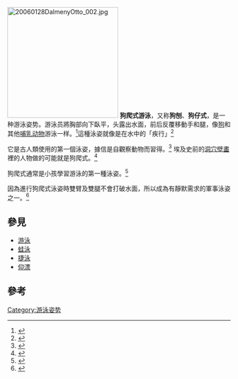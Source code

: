 [[File:20060128DalmenyOtto_002.jpg|250px]]
'''狗爬式游泳'''，又称'''狗刨'''、'''狗仔式'''，是一种游泳姿势。游泳员將胸部向下臥平，头露出水面，前后反覆移動手和腿，像[[狗|狗]]和其他[[哺乳动物|哺乳动物]]游泳一样。<ref>{{cite book|title=Boys' Own Book: A Complete Encyclopedia of Athletic, Scientific, Outdoor and Indoor Sports|year=1881|publisher=J Miller|author=William Clarke|url=http://books.google.co.uk/books?id=RiAMAAAAYAAJ|access-date=2015-02-03|archive-date=2015-02-03|archive-url=https://web.archive.org/web/20150203154141/http://books.google.co.uk/books?id=RiAMAAAAYAAJ|dead-url=no}}</ref>這種泳姿就像是在水中的「疾行」<ref>{{cite book|title=At the Water's Edge: Fish with Fingers, Whales with Legs, and How Life Came Ashore But Then Went Back to Sea|author=Carl Zimmer|publisher=[[Simon_&_Schuster|Simon & Schuster]]|year=1999|isbn=0-684-85623-9|url=http://books.google.co.uk/books?id=OZZpBy-lLTgC|page=183|access-date=2015-02-03|archive-date=2015-02-03|archive-url=https://web.archive.org/web/20150203154332/http://books.google.co.uk/books?id=OZZpBy-lLTgC|dead-url=no}}</ref>

它是古人類使用的第一個泳姿，據信是自觀察動物而習得。<ref>{{cite book|title=Breakthrough Swimming: Stroke Mechanics, Training Methods, Racing Techniques|url=https://archive.org/details/breakthroughswim0000colw|page=[https://archive.org/details/breakthroughswim0000colw/page/12 12]|author=Cecil Colwin|publisher=Human Kinetics|year=2002|isbn=0-7360-3777-2}}</ref> 埃及史前的[[洞穴壁畫|洞穴壁畫]]裡的人物做的可能就是狗爬式。<ref>{{cite book|title=Olympic Swimming and Diving|url=https://archive.org/details/olympicswimmingd0000kehm|author=Greg Kehm|page=[https://archive.org/details/olympicswimmingd0000kehm/page/4 4]|isbn=1-4042-0970-0|publisher=Rosen|year=2007}}</ref>

狗爬式通常是小孩學習游泳的第一種泳姿。<ref>{{cite book|title=A Framework for Physical Education in the Early Years|author=H. Manners, M. E. Carroll|year=1995|publisher=Routledge|isbn=0-7507-0417-9|page=110|url=http://books.google.co.uk/books?id=2945yExihiEC|access-date=2015-02-03|archive-date=2015-02-03|archive-url=https://web.archive.org/web/20150203154327/http://books.google.co.uk/books?id=2945yExihiEC|dead-url=no}}</ref>

因為進行狗爬式泳姿時雙臂及雙腿不會打破水面，所以成為有靜默需求的軍事泳姿之一。<ref>{{cite book|title=Survival at Sea|author=U.S. Departments of the Army and Air Force|year=1950|publisher=United States Government Printing Office|page=58|url=http://www.scribd.com/doc/76323994/Survival-at-Sea-1950|access-date=2015-02-03|archive-date=2015-12-22|archive-url=https://web.archive.org/web/20151222211311/https://www.scribd.com/doc/76323994/Survival-at-Sea-1950|dead-url=no}}</ref>

== 參見 ==
* [[游泳|游泳]]
* [[蛙泳|蛙泳]]
* [[捷泳|捷泳]]
* [[仰漂|仰漂]]
== 參考 ==
{{reflist}}

{{游泳姿势}}

[[Category:游泳姿势|Category:游泳姿势]]